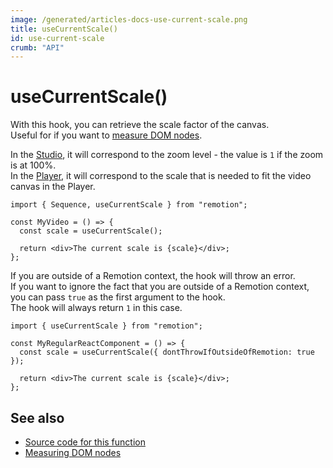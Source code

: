 ```yaml
---
image: /generated/articles-docs-use-current-scale.png
title: useCurrentScale()
id: use-current-scale
crumb: "API"
---
```


# useCurrentScale()<AvailableFrom v="4.0.111" />

With this hook, you can retrieve the scale factor of the canvas.  
Useful for if you want to [measure DOM nodes](/docs/measuring).

In the [Studio](/docs/terminology/studio), it will correspond to the zoom level - the value is `1` if the zoom is at 100%.  
In the [Player](/docs/terminology/player), it will correspond to the scale that is needed to fit the video canvas in the Player.

```tsx twoslash title="MyComp.tsx"
import { Sequence, useCurrentScale } from "remotion";

const MyVideo = () => {
  const scale = useCurrentScale();

  return <div>The current scale is {scale}</div>;
};
```

If you are outside of a Remotion context, the hook will throw an error.  
If you want to ignore the fact that you are outside of a Remotion context, you can pass `true` as the first argument to the hook.  
The hook will always return `1` in this case.

```tsx twoslash title="MyComp.tsx"
import { useCurrentScale } from "remotion";

const MyRegularReactComponent = () => {
  const scale = useCurrentScale({ dontThrowIfOutsideOfRemotion: true });

  return <div>The current scale is {scale}</div>;
};
```

## See also

- [Source code for this function](https://github.com/remotion-dev/remotion/blob/main/packages/core/src/use-current-scale.ts)
- [Measuring DOM nodes](/docs/measuring)
